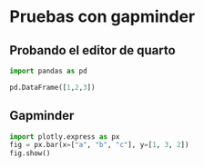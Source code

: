 # Pruebas con gapminder

## Probando el editor de quarto

```python
import pandas as pd

pd.DataFrame([1,2,3])
```

## Gapminder

```python
import plotly.express as px
fig = px.bar(x=["a", "b", "c"], y=[1, 3, 2])
fig.show()
```
